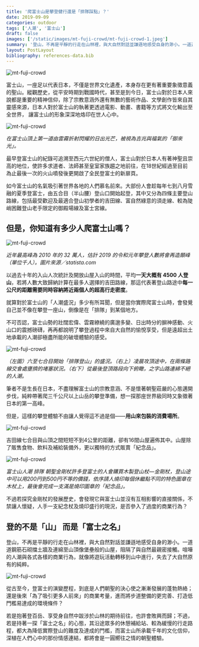 ```yaml
---
title: '爬富士山是攀登健行還是「排隊踩點」？'
date: 2019-09-09
categories: outdoor
tags: ['人潮', '富士山']
draft: false
images: ['/static/images/mt-fuji-crowd/mt-fuji-crowd-1.jpeg']
summary: '登山，不再是平靜的行走在山林裡，與大自然對話並謙遜地感受自身的渺小。一道道鋼筋石砌擋土牆及連綿至山頂像堡壘般的山屋，阻隔了與自然最親密接觸。喧嘩的人潮與各式各樣的商業行為，就像將遊玩活動轉移到山中進行，失去了大自然原有的純粹。'
layout: PostLayout
bibliography: references-data.bib
---
```


![mt-fuji-crowd](/static/images/mt-fuji-crowd/mt-fuji-crowd-1.jpeg)

富士山，一座足以代表日本，不僅是世界文化遺產，本身存在更有著重要象徵意義的聖山。縱觀歷史，從平安時期到戰國時代，甚至是到今日，富士山對於日本人來說都是重要的精神信仰，除了宗教意涵外還有無數的藝術作品、文學創作皆來自其靈感來源，日本人對於富士山的執著更透過電影、動畫、書籍等方式將文化輸出至全世界， 讓富士山的形象深深地烙印在世人心中。

 
![mt-fuji-crowd](/static/images/mt-fuji-crowd/mt-fuji-crowd-2.jpeg)

*在富士山頂上第一道由雲霧折射閃耀的日出光芒，被視為吉兆與福氣的「御來光」。*

最早登富士山的紀錄可追溯至西元六世紀的僧人，富士山對於日本人有著神聖且崇高的地位，使許多求道者、法師甚至皇室家族趨之地前往，在18世紀經過至目前為止最後一次的火山噴發後更開啟了全民登富士的新扉頁。

 

如今富士山的名氣吸引著世界各地的人們慕名前來。大部份人會趁每年七到八月雪融的夏季登富士，由五合目（半山腰）登山口開始起登，其中又分為四條主要登山路線，包括最受歡迎及最適合登山初學者的吉田線、富自然綠意的須走線、較為陡峭困難登山老手限定的御殿場線及富士宮線。


## 但是，你知道有多少人爬富士山嗎？

![mt-fuji-crowd](/static/images/mt-fuji-crowd/mt-fuji-crowd-3.jpeg)

*近年最高峰為 2010 年的 32 萬人，估計 2019 的令和元年攀登人數將會再造顛峰（單位千人）。圖片來源／statista.com*

以過去十年的入山人次統計及開放山屋入山的時間，平均**一天大概有 4500 人登山**，若將人數大致歸納計算在最多人選擇的吉田路線，那這代表著登山路途中**每一公尺的距離需要同時容納將近兩個人的超高行走密度**。

 

就算對於富士山的「人潮盛況」多少有所耳聞，但是當你實際爬富士山時，會發覺自己並不像在攀登一座山，倒像是在「排隊」到某個地方。

 

不可否認，富士山勢的壯闊宏偉、雲霧繚繞的廣邈多變、日出時分的摒神感動、火山口的震撼磅礴，再再都說明了攀登過程中來自大自然的愉悅享受，但是遠超出土地承載的人潮卻極盡所能的破壞體驗的感受。

![mt-fuji-crowd](/static/images/mt-fuji-crowd/mt-fuji-crowd-4.jpeg)

*（左圖）六至七合目開始「排隊登山」的盛況。（右上）凌晨攻頂途中，在兩條路線交會處壅擠的堵塞狀況。（右下）從最後登頂路段向下俯瞰，之字山路連綿不絕的人潮。*

筆者不是生長在日本，不盡理解富士山的宗教意涵、不是懷著朝聖莊嚴的心態邁開步伐，純粹帶著爬三千公尺以上山岳的攀登準備，想一探那座世界級同時又象徵著日本的第一高峰。


但是，這樣的攀登體驗不由讓人覺得這不過是個——**用山來包裝的消費場所**。

![mt-fuji-crowd](/static/images/mt-fuji-crowd/mt-fuji-crowd-5.jpeg)

吉田線七合目與山頂之間短短不到4公里的距離，卻有16間山屋遍佈其中。山屋除了販售食物、飲料及補給裝備外，更以獨特的方式販賣「紀念品」。

![mt-fuji-crowd](/static/images/mt-fuji-crowd/mt-fuji-crowd-6.jpeg)


*富士山人潮 排隊 朝聖金剛杖許多登富士的人會購買木製登山杖—金剛杖，登山途中可以用200円到500円不等的價錢，依序請人燒印每個休繼點不同的特色圖章在木杖上，最後會完成一支滿是燒印圖章的「紀念品」。*


不過若探究金剛杖的發展歷史，會發現它與富士山並沒有互相影響的直接關係，不禁讓人懷疑，人手一支紀念杖及燒印盛行的現況，是否參入了過度的商業行為？

 

## 登的不是「山」 而是「富士之名」

登山，不再是平靜的行走在山林裡，與大自然對話並謙遜地感受自身的渺小。一道道鋼筋石砌擋土牆及連綿至山頂像堡壘般的山屋，阻隔了與自然最親密接觸。喧嘩的人潮與各式各樣的商業行為，就像將遊玩活動轉移到山中進行，失去了大自然原有的純粹。

![mt-fuji-crowd](/static/images/mt-fuji-crowd/mt-fuji-crowd-7.jpeg)



從古至今，登富士的演變歷程，到底是人們朝聖的決心使之漸漸發展的蓬勃熱絡；還是後來「為了吸引更多人前來」的商業考量，進而將步道整備的更完善、打造低門檻易達成的環境條件？

 

若是抱著登百岳、享受身自然中跋涉於山林的期待前往，也許會敗興而歸；不過，若是持著一探「富士之名」的心態，其沿途眾多的休憩補給站、較為緩慢的行走路程，都大為降低實際登山的難度及達成的門檻，而富士山所承載千年的文化信仰，深植在人們心中的那份情感連結，都將會是一圓嚮往之情的朝聖體驗。